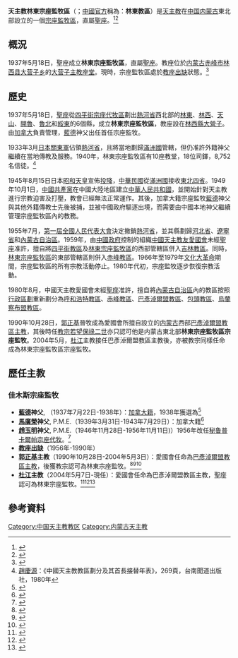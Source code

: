 {{Infobox Roman Catholic diocese
|Roman Catholic Diocese of = 天主教林东监牧区
|Latin name of diocese     = Apostolica Praefectura Lintungensis
|local                     = 林東教區（[[中國天主教主教團|中方建制]]）
|image                     = 
|caption                   = 
|location                  = [[中国|中国]][[内蒙古|内蒙古]][[林西县|林西县]][[大营子乡_(林西县)|大营子乡]]
|territory                 = [[林西县|林西县]]及附近地區
|population                = 
|rite                      = [[拉丁禮|拉丁禮]]
|patron                    = 
|parishes                  = 
|secular priests           = 
|province                  = 直屬[[聖座|聖座]]
|established               = {{unbulleted list|1937年5月18日 (成立[[宗座監牧區|宗座監牧區]])}}
|cathedral                 = [[大营子主教座堂|大营子主教座堂]]
|co-cathedral              =
|leadership                = 宗座监牧
|website                   = 
|pope                     = {{Incumbent pope}}
|metropolitan             = 
|ordinary                 = [[杜江_(主教)|杜江]]主教
|coadjutor archbishop     =
|coadjutor bishop         =
|auxiliary                =
|emeritus                 =
}}
'''天主教林東宗座監牧區'''（{{lang-la|Apostolica Praefectura Lintungensis}}；[[中國天主教愛國會|中國官方]]稱為：'''林東教區'''）是[[天主教|天主教]]在[[中国|中国]][[内蒙古|内蒙古]]東北部設立的一個[[宗座監牧區|宗座監牧區]]，直屬[[聖座|聖座]]。<ref>{{Cite web |url=http://www.gcatholic.org/dioceses/diocese/lint1.htm |title=Apostolic Prefecture of Lindong 林東 |access-date=2022年3月8日 |archive-date=2015年9月24日 |archive-url=https://web.archive.org/web/20150924141541/http://www.gcatholic.org/dioceses/diocese/lint1.htm |dead-url=no }}</ref><ref>{{Cite web |url=http://www.catholic-hierarchy.org/diocese/dlntu.html |title=Prefecture Apostolic of Lintong [Lintung] |access-date=2021年12月8日 |archive-date=2008年10月12日 |archive-url=https://web.archive.org/web/20081012041514/http://www.catholic-hierarchy.org/diocese/dlntu.html |dead-url=no }}</ref>

==概況==
1937年5月18日，聖座成立'''林東宗座監牧區'''，直屬[[聖座|聖座]]。教座位於[[内蒙古|内蒙古]][[赤峰市|赤峰市]][[林西县|林西县]][[大营子乡_(林西县)|大营子乡]]的[[大营子主教座堂|大营子主教座堂]]。現時，宗座監牧區處於[[教座出缺|教座出缺]]狀態。<ref>{{Cite web |url=http://www.gcatholic.org/churches/asia/6521.htm |title=Cathedral 大营子主教座堂 |access-date=2022年3月8日 |archive-date=2022年3月13日 |archive-url=https://web.archive.org/web/20220313115146/http://www.gcatholic.org/churches/asia/6521.htm |dead-url=no }}</ref>

==歷史==
1937年5月18日，[[聖座|聖座]]從[[天主教四平街教區|四平街宗座代牧區]]劃出[[熱河省_(中華民國)|熱河省]]西北部的[[林東鎮|林東]]、[[林西|林西]]、[[天山|天山]]、[[開魯|開魯]]、[[魯北|魯北]]和[[綏東|綏東]]的6個縣，成立'''林東宗座監牧區'''，教座設在[[林西縣|林西縣]][[大營子|大營子]]。由[[加拿大|加拿大]]{{link-en|魁北克外方傳教會|Société des Missions-Étrangères du Québec}}負責管理，[[藍德|藍德]]神父出任首任宗座監牧。

1933年3月[[大日本帝國|日本]][[關東軍|關東軍]]佔領[[熱河省_(中華民國)|熱河省]]，且將當地劃歸[[滿洲國|滿洲國]]管轄，但仍准許外籍神父繼續在當地傳教及服務。1940年，林東宗座監牧區有10座教堂，18位司鐸，8,752名信徒。<ref>[[趙慶源|趙慶源]]：《中國天主教教區劃分及其首長接替年表》，269頁，台南聞道出版社，1980年</ref>

1945年8月15日日本[[昭和天皇|昭和天皇]]宣佈[[日本投降|投降]]，[[中華民國大陸時期|中華民國]]從[[滿洲國|滿洲國]]接收[[東北四省|東北四省]]。1949年10月1日，[[中國共產黨|中國共產黨]]在中國大陸地區建立[[中華人民共和國|中華人民共和國]]，並開始針對天主教進行宗教迫害及打壓，教會已經無法正常運作。其後，加拿大籍宗座監牧[[藍德|藍德]]神父與其他外籍傳教士先後被捕，並被中國政府驅逐出境，而需要由中國本地神父繼續管理宗座監牧區內的教務。

1955年7月，[[第一屆全國人民代表大會|第一屆]][[全國人民代表大會|全國人民代表大會]]決定撤銷[[熱河省_(中華人民共和國)|熱河省]]，並其縣劃歸[[河北省|河北省]]、[[遼寧省|遼寧省]]和[[內蒙古自治區|內蒙古自治區]]。1959年，由[[中國政府|中國政府]]控制的組織[[中國天主教愛國會|中國天主教友愛國會]]未經[[聖座|聖座]]准許，擅自將[[天主教四平街教區|四平街教區]]及[[天主教林東監牧區|林東宗座監牧區]]的西部管轄區併入[[天主教吉林教區|吉林教區]]。同時，[[天主教林東監牧區|林東宗座監牧區]]的東部管轄區則併入[[天主教赤峰教區|赤峰教區]]。1966年至1979年[[文化大革命|文化大革命]]期間，宗座監牧區的所有宗教活動停止。1980年代初，宗座監牧逐步恢復宗教活動。

1980年8月，中國天主教愛國會未經[[聖座|聖座]]准許，擅自將[[內蒙古自治區|內蒙古自治區]]內的教區按照[[內蒙古自治區行政區劃|行政區劃]]重新劃分為[[天主教綏遠總教區|呼和浩特教區]]、[[天主教赤峰教區|赤峰教區]]、[[天主教巴彥淖爾盟教區|巴彥淖爾盟教區]]、[[天主教包頭教區|包頭教區]]、[[天主教集寧教區|烏蘭察布盟教區]]。

1990年10月28日，[[郭正基|郭正基]]晉牧成為愛國會所擅自設立的[[内蒙古|内蒙古]]西部[[天主教巴彥淖爾盟教區|巴彥淖爾盟教區主教]]，其後時任[[教宗|教宗]][[若望保祿二世|若望保祿二世]]亦只認可他是内蒙古東北部'''林東宗座監牧區宗座監牧'''。2004年5月，[[杜江_(主教)|杜江]]主教接任巴彥淖爾盟教區主教後，亦被教宗同樣任命成為林東宗座監牧區宗座監牧。

==歷任主教==
===佳木斯宗座監牧===
*'''[[藍德|藍德]]神父''', {{link-en|魁北克外方傳教會|Société des Missions-Étrangères du Québec|P.M.E}}（1937年7月22日-1938年）：[[加拿大人|加拿大籍]]，1938年獲選為{{link-en|魁北克外方傳教會|Société des Missions-Étrangères du Québec|魁北克外方傳教會總會長}}<ref>{{Cite web |url=http://www.catholic-hierarchy.org/bishop/blaroe.html |title=Father Edgar Larochelle, P.M.E. † |access-date=2020年1月17日 |archive-date=2022年3月18日 |archive-url=https://web.archive.org/web/20220318135436/http://www.catholic-hierarchy.org/bishop/blaroe.html |dead-url=no }}</ref>
*'''[[馬廣榮|馬廣榮]]神父''', P.M.E.（1939年3月31日-1943年7月29日）：加拿大籍<ref>{{Cite web |url=http://www.catholic-hierarchy.org/bishop/bmassem.html |title=Father Emilien Massé, P.M.E. † |access-date=2020年1月19日 |archive-date=2022年3月18日 |archive-url=https://web.archive.org/web/20220318152507/http://www.catholic-hierarchy.org/bishop/bmassem.html |dead-url=no }}</ref>
*'''[[趙玉明|趙玉明]]神父''', P.M.E.（1946年11月28日-1956年11月11日)）1956年改任[[秘鲁|秘鲁]][[天主教普卡爾帕宗座代牧區|普卡爾帕宗座代牧]]。<ref>{{Cite web |url=http://www.catholic-hierarchy.org/bishop/bpreg.html |title=Bishop Joseph Gustave Roland Prévost Godard, P.M.E. † |access-date=2020年1月19日 |archive-date=2022年3月19日 |archive-url=https://web.archive.org/web/20220319211144/http://www.catholic-hierarchy.org/bishop/bpreg.html |dead-url=no }}</ref>
*'''[[教座出缺|教座出缺]]'''（1956年-1990年）
*'''[[郭正基|郭正基]]主教'''（1990年10月28日-2004年5月3日）：愛國會任命為[[天主教巴彥淖爾盟教區|巴彥淖爾盟教區主教]]，後獲教宗認可為林東宗座監牧。<ref>{{Cite web |url=http://www.catholic-hierarchy.org/bishop/bguoz.html |title=Bishop Francis Xavier Guo Zhengji † |access-date=2019年12月21日 |archive-date=2022年4月15日 |archive-url=https://web.archive.org/web/20220415045935/http://www.catholic-hierarchy.org/bishop/bguoz.html |dead-url=no }}</ref><ref>{{Cite web |url=https://www.asianews.it/news-zh/%E5%9C%B0%E4%B8%8A%E3%80%81%E5%9C%B0%E4%B8%8B%E6%95%99%E4%BC%9A%E6%95%99%E5%8F%8B%E5%85%B1%E5%90%8C%E5%8F%82%E4%B8%8E%E5%AE%98%E6%96%B9%E6%95%99%E4%BC%9A%E4%B8%BB%E6%95%99%E7%9A%84%E8%BF%BD%E6%80%9D%E5%BC%A5%E6%92%92%E5%9C%A3%E7%A5%AD-770.html |title=地上、地下教會教友共同參與官方教會主教的追思彌撒聖祭 |access-date=2004年12月5日 |archive-date=2022年3月17日 |publisher=[[亞洲新聞|亞洲新聞]] |archive-url=https://web.archive.org/web/20220317215059/https://www.asianews.it/news-zh/%E5%9C%B0%E4%B8%8A%E3%80%81%E5%9C%B0%E4%B8%8B%E6%95%99%E4%BC%9A%E6%95%99%E5%8F%8B%E5%85%B1%E5%90%8C%E5%8F%82%E4%B8%8E%E5%AE%98%E6%96%B9%E6%95%99%E4%BC%9A%E4%B8%BB%E6%95%99%E7%9A%84%E8%BF%BD%E6%80%9D%E5%BC%A5%E6%92%92%E5%9C%A3%E7%A5%AD-770.html |dead-url=no }}</ref><ref>{{Cite journal |author=[[天主教香港教區|天主教香港教區]][[聖神修院|聖神研究中心]]|author2= |author3= |url= |title=2004年中國教會大事回顧 |journal=鼎 |year=2005年 |volume= |issue=夏季期 |pages=}}</ref>
*'''[[杜江_(主教)|杜江]]主教'''（2004年5月7日-現任）：愛國會任命為巴彥淖爾盟教區主教，聖座認可為林東宗座監牧。<ref>{{Cite web |url=http://www.catholic-hierarchy.org/bishop/bduj.html |title=Bishop Matthias Du Jiang |access-date=2019年12月21日 |archive-date=2022年3月13日 |archive-url=https://web.archive.org/web/20220313114651/http://www.catholic-hierarchy.org/bishop/bduj.html |dead-url=no }}</ref><ref>{{Cite web |url=http://www.fides.org/zh/news/5114-%E6%A2%B5%E8%92%82%E5%86%88_%E5%8F%88%E4%B8%80%E5%9C%B0%E4%B8%8B%E4%B8%BB%E6%95%99%E8%8E%B7%E5%BE%97%E6%94%BF%E5%BA%9C%E6%89%BF%E8%AE%A4_%E6%9D%9C%E6%B1%9F%E4%B8%BB%E6%95%99_%E5%9C%A3%E5%90%8D%E7%8E%9B%E8%92%82%E4%BA%9A_%E6%AD%A3%E5%BC%8F%E5%B0%B1%E8%81%8C%E5%B7%B4%E7%9B%9F%E6%95%99%E5%8C%BA%E4%B8%BB%E6%95%99 |title=梵蒂冈 - 又一地下主教获得政府承认 杜江主教（圣名玛蒂亚）正式就职巴盟教区主教 |access-date=2010年4月15日 |archive-date=2022年3月13日 |publisher={{link-en|信仰通讯社|Agenzia Fides}} |archive-url=https://web.archive.org/web/20220313140939/http://www.fides.org/zh/news/5114-%E6%A2%B5%E8%92%82%E5%86%88_%E5%8F%88%E4%B8%80%E5%9C%B0%E4%B8%8B%E4%B8%BB%E6%95%99%E8%8E%B7%E5%BE%97%E6%94%BF%E5%BA%9C%E6%89%BF%E8%AE%A4_%E6%9D%9C%E6%B1%9F%E4%B8%BB%E6%95%99_%E5%9C%A3%E5%90%8D%E7%8E%9B%E8%92%82%E4%BA%9A_%E6%AD%A3%E5%BC%8F%E5%B0%B1%E8%81%8C%E5%B7%B4%E7%9B%9F%E6%95%99%E5%8C%BA%E4%B8%BB%E6%95%99 |dead-url=no }}</ref><ref>{{Cite journal |author=[[天主教香港教區|天主教香港教區]][[聖神修院|聖神研究中心]]|author2= |author3= |url= |title=2010年中國教會大事回顧 |journal=鼎 |year=2011年 |volume= |issue=夏季期 |pages=}}</ref>

==參考資料==
<div class="references-small">
<references />
</div>

{{中国天主教教区}}

[[Category:中国天主教教区|Category:中国天主教教区]]
[[Category:内蒙古天主教|Category:内蒙古天主教]]
